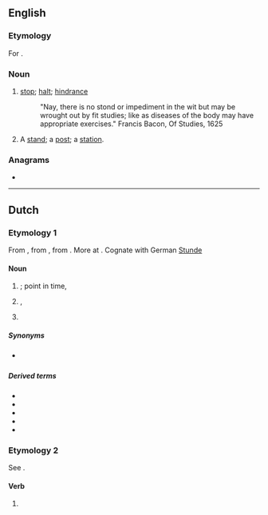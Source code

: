 ==English==

===Etymology===
For {{m|en|stand}}.

===Noun===
{{en-noun}}

# {{lb|en|obsolete}} [[stop]]; [[halt]]; [[hindrance]]
#: {{rfquotek|Francis Bacon}} "Nay, there is no stond or impediment in the wit but may be wrought out by fit studies; like as diseases of the body may have appropriate exercises." Francis Bacon, Of Studies, 1625
# {{lb|en|obsolete}} A [[stand]]; a [[post]]; a [[station]].
#: {{rfquotek|Edmund Spenser}}

{{Webster 1913}}

===Anagrams===
* {{anagrams|en|don'ts}}

----

==Dutch==

===Etymology 1===
From {{inh|nl|dum|stonde}}, from {{inh|nl|odt|stunda||time, while}}, from {{inh|nl|gem-pro|*stundō||time, while}}. More at {{l|en|stound}}. Cognate with German [[Stunde]]

====Noun====
{{nl-noun|f|-en|stondje}}

# {{l|en|time}}; point in time, {{l|en|moment}}
# {{l|en|age}}, {{l|en|epoch}}
# {{l|en|hour}}

=====Synonyms=====
* {{sense|chronology}} {{l|nl|uur}}

=====Derived terms=====
* {{l|nl|aanstond}}
* {{l|nl|avondstond}}
* {{l|nl|kortstondig}} 
* {{l|nl|ochtendstond}}
* {{l|nl|terstond}}

===Etymology 2===
See {{m|nl|staan}}.

====Verb====
{{nl-verb-form}}

# {{nl-verb form of|n=sg|t=past|staan}}